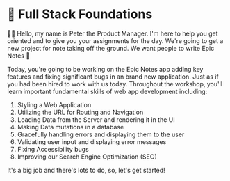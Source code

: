 # 🔭 Full Stack Foundations

👨‍💼 Hello, my name is Peter the Product Manager. I'm here to help you get
oriented and to give you your assignments for the day. We're going to get a new
project for note taking off the ground. We want people to write Epic Notes 💪

Today, you're going to be working on the Epic Notes app adding key features
and fixing significant bugs in an brand new application. Just as if you had been
hired to work with us today. Throughout the workshop, you'll learn important
fundamental skills of web app development including:

1. Styling a Web Application
2. Utilizing the URL for Routing and Navigation
3. Loading Data from the Server and rendering it in the UI
4. Making Data mutations in a database
5. Gracefully handling errors and displaying them to the user
6. Validating user input and displaying error messages
7. Fixing Accessibility bugs
8. Improving our Search Engine Optimization (SEO)

It's a big job and there's lots to do, so, let's get started!
